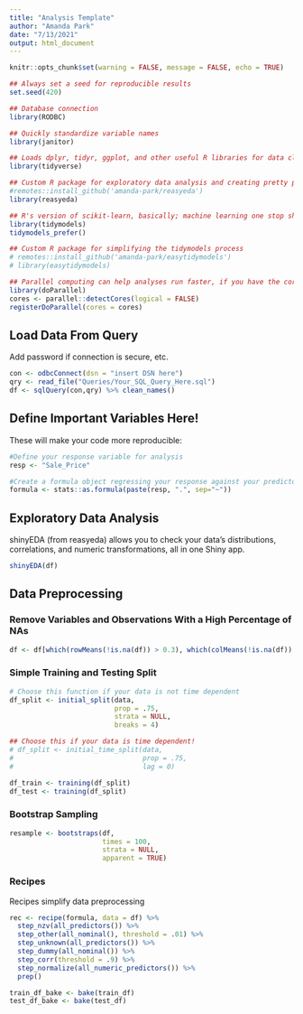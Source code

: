 ```yaml
---
title: "Analysis Template"
author: "Amanda Park"
date: "7/13/2021"
output: html_document
---
```


```r
knitr::opts_chunk$set(warning = FALSE, message = FALSE, echo = TRUE)

## Always set a seed for reproducible results
set.seed(420)

## Database connection
library(RODBC)

## Quickly standardize variable names
library(janitor)

## Loads dplyr, tidyr, ggplot, and other useful R libraries for data cleaning
library(tidyverse)

## Custom R package for exploratory data analysis and creating pretty plots
#remotes::install_github('amanda-park/reasyeda')
library(reasyeda)

## R's version of scikit-learn, basically; machine learning one stop shop
library(tidymodels)
tidymodels_prefer()

## Custom R package for simplifying the tidymodels process
# remotes::install_github('amanda-park/easytidymodels')
# library(easytidymodels)

## Parallel computing can help analyses run faster, if you have the cores on your computer to spare
library(doParallel)
cores <- parallel::detectCores(logical = FALSE)
registerDoParallel(cores = cores)
```

## Load Data From Query

Add password if connection is secure, etc.

```r
con <- odbcConnect(dsn = "insert DSN here")
qry <- read_file("Queries/Your_SQL_Query_Here.sql")
df <- sqlQuery(con,qry) %>% clean_names()
```

## Define Important Variables Here!

These will make your code more reproducible:

```r
#Define your response variable for analysis
resp <- "Sale_Price"

#Create a formula object regressing your response against your predictors
formula <- stats::as.formula(paste(resp, ".", sep="~"))
```

## Exploratory Data Analysis

shinyEDA (from reasyeda) allows you to check your data's distributions, correlations, and numeric transformations, all in one Shiny app.

```r
shinyEDA(df)
```

## Data Preprocessing

### Remove Variables and Observations With a High Percentage of NAs

```r
df <- df[which(rowMeans(!is.na(df)) > 0.3), which(colMeans(!is.na(df)) > 0.3)]
```


### Simple Training and Testing Split

```r
# Choose this function if your data is not time dependent
df_split <- initial_split(data, 
                          prop = .75, 
                          strata = NULL, 
                          breaks = 4)

## Choose this if your data is time dependent!
# df_split <- initial_time_split(data, 
#                                prop = .75, 
#                                lag = 0)

df_train <- training(df_split)
df_test <- training(df_split)
```

### Bootstrap Sampling

```r
resample <- bootstraps(df, 
                       times = 100,
                       strata = NULL,
                       apparent = TRUE)
```

### Recipes

Recipes simplify data preprocessing

```r
rec <- recipe(formula, data = df) %>%
  step_nzv(all_predictors()) %>%
  step_other(all_nominal(), threshold = .01) %>%
  step_unknown(all_predictors()) %>%
  step_dummy(all_nominal()) %>%
  step_corr(threshold = .9) %>%
  step_normalize(all_numeric_predictors()) %>%
  prep()

train_df_bake <- bake(train_df)
test_df_bake <- bake(test_df)
```

